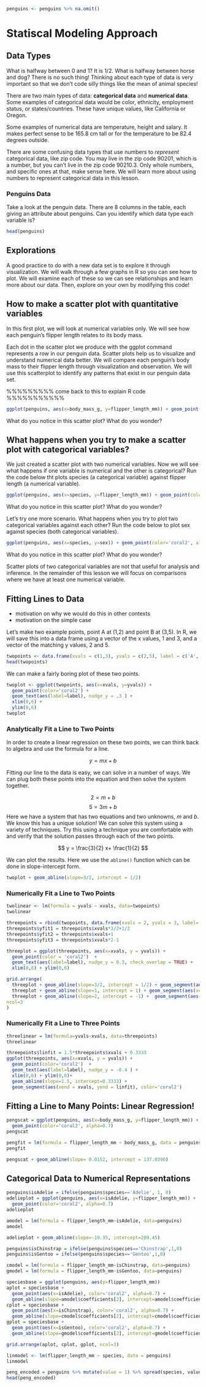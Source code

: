 ```r
penguins <- penguins %>% na.omit()
```

# Statiscal Modeling Approach

## Data Types

What is halfway between 0 and 1? It is 1/2. What is halfway between horse and dog? There is no such thing! Thinking about each type of data is very important so that we don't code silly things like the mean of animal species!

There are two main types of data: **categorical data** and **numerical data**. Some examples of categorical data would be color, ethnicity, employment status, or states/countries. These have unique values, like California or Oregon.

Some examples of numerical data are temperature, height and salary. It makes perfect sense to be 165.8 cm tall or for the temperature to be 82.4 degrees outside.

There are some confusing data types that use numbers to *represent* categorical data, like zip code. You may live in the zip code 90201, which is a number, but you can't live in the zip code 90210.3. Only whole numbers, and specific ones at that, make sense here. We will learn more about using numbers to represent categorical data in this lesson.

### Penguins Data

Take a look at the penguin data. There are 8 columns in the table, each giving an attribute about penguins. Can you identify which data type each variable is?

```r
head(penguins)
```

## Explorations

A good practice to do with a new data set is to explore it through visualization. We will walk through a few graphs in R so you can see how to plot. We will examine each of these so we can see relationships and learn more about our data. Then, explore on your own by modifying this code!

## How to make a scatter plot with quantitative variables

In this first plot, we will look at numerical variables only. We will see how each penguin's flipper length relates to its body mass.

Each dot in the scatter plot we produce with the ggplot command represents a row in our penguin data. Scatter plots help us to visualize and understand numerical data better. We will compare each penguin's body mass to their flipper length through visualization and observation. We will use this scatterplot to identify any patterns that exist in our penguin data set.

%%%%%%%%% come back to this to explain R code %%%%%%%%%%%

```r
ggplot(penguins, aes(x=body_mass_g, y=flipper_length_mm)) + geom_point(color='coral2', alpha=0.7)
```

What do you notice in this scatter plot? What do you wonder?

## What happens when you try to make a scatter plot with categorical variables?

We just created a scatter plot with two numerical variables. Now we will see what happens if one variable is numerical and the other is categorical? Run the code below tht plots species (a categorical variable) against flipper length (a numerical variable).

```r
ggplot(penguins, aes(x=species, y=flipper_length_mm)) + geom_point(color='coral2', alpha=0.7)
```

What do you notice in this scatter plot? What do you wonder?

Let's try one more scenario. What happens when you try to plot two categorical variables against each other? Run the code below to plot sex against species (both categorical variables).

```r
ggplot(penguins, aes(x=species, y=sex)) + geom_point(color='coral2', alpha=0.7)
```

What do you notice in this scatter plot? What do you wonder?

Scatter plots of two categorical variables are not that useful for analysis and inference. In the remainder of this lesson we will focus on comparisons where we have at least one numerical variable.

## Fitting Lines to Data

-   motivation on why we would do this in other contexts
-   motivation on the simple case

Let's make two example points, point A at (1,2) and point B at (3,5). In R, we will save this into a data frame using a vector of the x values, 1 and 3, and a vector of the matching y values, 2 and 5.

```r
twopoints <- data.frame(xvals = c(1,3), yvals = c(2,5), label = c('A','B'))
head(twopoints)
```

We can make a fairly boring plot of these two points.

```r
twoplot <- ggplot(twopoints, aes(x=xvals, y=yvals)) + 
  geom_point(color='coral2') + 
  geom_text(aes(label=label), nudge_y = .3 ) +
  xlim(0,6) + 
  ylim(0,6)
twoplot
```

### Analytically Fit a Line to Two Points

In order to create a linear regression on these two points, we can think back to algebra and use the formula for a line.

$$ 
y = m x + b
$$

Fitting our line to the data is easy, we can solve in a number of ways. We can plug both these points into the equation and then solve the system together.

$$
2 = m + b 
$$ $$5 = 3m+b$$Here we have a system that has two equations and two unknowns, $m$ and $b$. We know this has a unique solution! We can solve this system using a variety of techniques. Try this using a technique you are comfortable with and verify that the solution passes through each of the two points.

$$
y = \frac{3}{2} x+ \frac{1}{2}
$$

We can plot the results. Here we use the `abline()` function which can be done in slope-intercept form.

```r
twoplot + geom_abline(slope=3/2, intercept = 1/2)
```

### Numerically Fit a Line to Two Points

```r
twolinear <- lm(formula = yvals ~ xvals, data=twopoints)
twolinear
```

```r
threepoints = rbind(twopoints, data.frame(xvals = 2, yvals = 3, label='C'))
threepoints$yfit1 = threepoints$xvals*3/2+1/2
threepoints$yfit2 = threepoints$xvals+1
threepoints$yfit3 = threepoints$xvals*2-1

threeplot = ggplot(threepoints, aes(x=xvals, y = yvals)) + 
  geom_point(color = 'coral2')  + 
  geom_text(aes(label=label), nudge_y = 0.3, check_overlap = TRUE) +
  xlim(0,6) + ylim(0,6)

grid.arrange(
  threeplot + geom_abline(slope=3/2, intercept = 1/2) + geom_segment(aes(xend = xvals, yend = yfit1), color='coral2'),
  threeplot + geom_abline(slope=1, intercept = 1) + geom_segment(aes(xend = xvals, yend = yfit2), color='coral2'),
  threeplot + geom_abline(slope=2, intercept = -1) +  geom_segment(aes(xend = xvals, yend = yfit3), color='coral2'),
ncol=3
)
```

### Numerically Fit a Line to Three Points

```r
threelinear = lm(formula=yvals~xvals, data=threepoints)
threelinear
```

```r
threepoints$linfit = 1.5*threepoints$xvals + 0.3333
ggplot(threepoints, aes(x=xvals, y = yvals)) + 
  geom_point(color='coral2')  + 
  geom_text(aes(label=label), nudge_y = -0.4 ) +
  xlim(0,6) + ylim(0,6)+ 
  geom_abline(slope=1.5, intercept=0.3333) + 
  geom_segment(aes(xend = xvals, yend = linfit), color='coral2')
```

## Fitting a Line to Many Points: Linear Regression!

```r
pengscat = ggplot(penguins, aes(x=body_mass_g, y=flipper_length_mm)) + 
  geom_point(color='coral2', alpha=0.7)
pengscat
```

```r
pengfit = lm(formula = flipper_length_mm ~ body_mass_g, data = penguins)
pengfit
```

```r
pengscat + geom_abline(slope= 0.0152, intercept = 137.0396)
```

## Categorical Data to Numerical Representations

```r
penguins$isAdelie = ifelse(penguins$species=='Adelie', 1, 0)
adelieplot = ggplot(penguins, aes(x=isAdelie, y=flipper_length_mm)) + 
  geom_point(color='coral2', alpha=0.7)
adelieplot
```

```r
amodel = lm(formula = flipper_length_mm~isAdelie, data=penguins)
amodel
```

```r
adelieplot + geom_abline(slope=-19.35, intercept=209.45)
```

```r
penguins$isChinstrap = ifelse(penguins$species=='Chinstrap',1,0)
penguins$isGentoo = ifelse(penguins$species=='Gentoo',1,0)

cmodel = lm(formula = flipper_length_mm~isChinstrap, data=penguins)
gmodel = lm(formula = flipper_length_mm~isGentoo, data=penguins)

speciesbase = ggplot(penguins, aes(y=flipper_length_mm)) 
aplot = speciesbase + 
  geom_point(aes(x=isAdelie), color='coral2', alpha=0.7) + 
  geom_abline(slope=amodel$coefficients[2], intercept=amodel$coefficients[1])
cplot = speciesbase + 
  geom_point(aes(x=isChinstrap), color='coral2', alpha=0.7) + 
  geom_abline(slope=cmodel$coefficients[2], intercept=cmodel$coefficients[1])
gplot = speciesbase + 
  geom_point(aes(x=isGentoo), color='coral2', alpha=0.7) + 
  geom_abline(slope=gmodel$coefficients[2], intercept=gmodel$coefficients[1])

grid.arrange(aplot, cplot, gplot, ncol=3)
```

```r
linmodel <- lm(flipper_length_mm ~ species, data = penguins)
linmodel
```

```r
peng_encoded = penguins %>% mutate(value = 1) %>% spread(species, value, fill = 0 )
head(peng_encoded)
```
